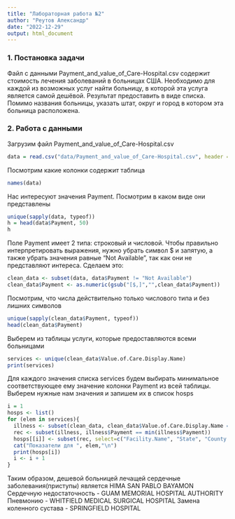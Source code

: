 ---
title: "Лабораторная работа №2"
author: "Реутов Александр"
date: "2022-12-29"
output: html_document
---
### 1. Постановка задачи
Файл с данными Payment_and_value_of_Care-Hospital.csv содержит стоимость лечения заболеваний в больницах США. Необходимо для каждой из возможных услуг найти больницу, в которой эта услуга является самой дешёвой. Результат предоставить в виде списка. Помимо названия больницы, указать штат, округ и город в котором эта больница расположена.

### 2. Работа с данными
Загрузим файл Payment_and_value_of_Care-Hospital.csv

```{r}
data = read.csv("data/Payment_and_value_of_Care-Hospital.csv", header = TRUE)
```

Посмотрим какие колонки содержит таблица
```{r}
names(data)
```
Нас интересуют значения Payment. Посмотрим в каком виде они представлены
```{r}
unique(sapply(data, typeof))
h = head(data$Payment, 50)
h
```
Поле Payment имеет 2 типа: строковый и числовой. Чтобы правильно интерпретировать выражения, нужно убрать символ $ и запятую, а также убрать значения равные "Not Available", так как они не представляют интереса. Сделаем это:
```{r}
clean_data <- subset(data, data$Payment != "Not Available")
clean_data$Payment <- as.numeric(gsub("[$,]","",clean_data$Payment))
```
Посмотрим, что числа действительно только числового типа и без лишних символов
```{r}
unique(sapply(clean_data$Payment, typeof))
head(clean_data$Payment)
```
Выберем из таблицы услуги, которые предоставляются всеми больницами
```{r}
services <- unique(clean_data$Value.of.Care.Display.Name)
print(services)
```
Для каждого значения списка services будем выбирать минимальное соответствующее ему значение колонки Payment из всей таблицы. Выберем нужные нам значения и запишем их в список hosps
```{r}
i = 1
hosps <- list()
for (elem in services){
  illness <- subset(clean_data, clean_data$Value.of.Care.Display.Name == elem)
  rec <- subset(illness, illness$Payment == min(illness$Payment))
  hosps[[i]] <- subset(rec, select=c("Facility.Name", "State", "County.Name", "City", "Payment"))
  cat("Показатели для ", elem,"\n")
  print(hosps[i])
  i <- i + 1
}
```
Таким образом, дешевой больницей лечащей сердечные заболевания(приступы) является HIMA SAN PABLO BAYAMON
Сердечную недостаточность - GUAM MEMORIAL  HOSPITAL AUTHORITY
Пневмонию - WHITFIELD MEDICAL SURGICAL HOSPITAL
Замена коленного сустава - SPRINGFIELD HOSPITAL